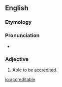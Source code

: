 ==English==

===Etymology===
{{suffix|accredit|able|lang=en}}

===Pronunciation===
* {{a|US}} {{IPA|/ə.ˈkɹɛd.ət.ə.bəl/|lang=en}}

===Adjective===
{{en-adj}}
# Able to be [[accredit]]ed.

[[io:accreditable]]